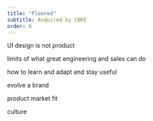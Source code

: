 ```yaml
---
title: "Floored"
subtitle: Acquired by CBRE
order: 6
---
```


UI design is not product

limits of what great engineering and sales can do

how to learn and adapt and stay useful

evolve a brand

product market fit

culture

